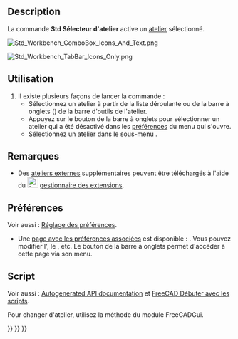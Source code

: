 <languages/>

<div class="mw-translate-fuzzy">
{{Docnav/fr
|[[Std_ToggleTransparency/fr|Bascule de la transparence]]
|[[Std_LinkSelectLinked/fr|Objet lié]]
|[[Std_View_Menu/fr|Menu Affichage]]
|IconL=Std_ToggleTransparency.svg
|IconR=Std_LinkSelectLinked.svg
|IconC=Freecad.svg
}}
</div>

{{GuiCommand/fr
|Name=Std Workbench
|Name/fr=Std Sélecteur d'atelier
|MenuLocation=Affichage → Sélecteur d'atelier
|Workbenches=Tous
}}

==Description==

La commande '''Std Sélecteur d'atelier''' active un [[Workbenches/fr|atelier]] sélectionné.

[[Image:Std_Workbench_ComboBox_Icons_And_Text.png]]
{{Caption|Le sélecteur déroulant des ateliers, par défaut}}

[[Image:Std_Workbench_TabBar_Icons_Only.png]]
{{Caption|Le sélecteur par la barre à onglets des ateliers, autre choix (affiché ici avec les icônes uniquement){{Version/fr|1.0}}}}

<span id="Usage"></span>
==Utilisation==

# Il existe plusieurs façons de lancer la commande :
#* Sélectionnez un atelier à partir de la liste déroulante ou de la barre à onglets ({{Version/fr|1.0}}) de la barre d'outils de l'atelier.
#* Appuyez sur le bouton {{Button|[[Image:List-add.svg|x16px]][[Image:Toolbar_flyout_arrow.svg|x16px]]}} de la barre à onglets pour sélectionner un atelier qui a été désactivé dans les [[Preferences_Editor/fr#Ateliers_disponibles|préférences]] du menu qui s'ouvre.
#* Sélectionnez un atelier dans le sous-menu {{MenuCommand|Affichage → Sélecteur d'atelier}}.

<span id="Notes"></span>
==Remarques==

* Des [[External_workbenches/fr|ateliers externes]] supplémentaires peuvent être téléchargés à l'aide du [[Image:Std_AddonMgr.svg|24px]] [[Std_AddonMgr/fr|gestionnaire des extensions]].

<span id="Preferences"></span>
==Préférences==

Voir aussi : [[Preferences_Editor/fr|Réglage des préférences]].

* Une [[Preferences_Editor/fr#Ateliers_disponibles|page avec les préférences associées]] est disponible : {{MenuCommand|Édition → Préférences... → Ateliers → Ateliers disponibles}}. Vous pouvez modifier l'{{MenuCommand|atelier de démarrage}}, le {{MenuCommand|sélecteur d'atelier}}, etc. Le bouton {{Button|[[Image:List-add.svg|x16px]][[Image:Toolbar_flyout_arrow.svg|x16px]]}} de la barre à onglets permet d'accéder à cette page via son menu.

<span id="Scripting"></span>
==Script==

Voir aussi : [https://freecad.github.io/SourceDoc/ Autogenerated API documentation] et [[FreeCAD_Scripting_Basics/fr|FreeCAD Débuter avec les scripts]].

Pour changer d'atelier, utilisez la méthode {{incode|activateWorkbench}} du module FreeCADGui.

{{Code|code=
import FreeCADGui

FreeCADGui.activateWorkbench("PartDesignWorkbench")
}}


<div class="mw-translate-fuzzy">
{{Docnav/fr
|[[Std_ToggleTransparency/fr|Bascule de la transparence]]
|[[Std_LinkSelectLinked/fr|Objet lié]]
|[[Std_View_Menu/fr|Menu Affichage]]
|IconL=Std_ToggleTransparency.svg
|IconR=Std_LinkSelectLinked.svg
|IconC=Freecad.svg
}}
</div>

{{Std Base navi{{#translation:}}}}
{{Userdocnavi{{#translation:}}}}
{{Interface navi{{#translation:}}}}